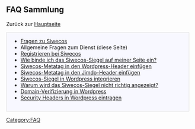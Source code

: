 == FAQ Sammlung ==

Zurück zur [[Hauptseite]]

<div style="margin: 0; margin-right:10px; border: 1px solid #dfdfdf; padding: 0 1em 1em 1em; background-color:#F8F8FF; align:right;">
*[[Siwecos:Über_Siwecos|Fragen zu Siwecos]]
* Allgemeine Fragen zum Dienst (diese Seite)
* [[Registrieren bei Siwecos/DE|Registrieren bei Siwecos]]
* [[Siwecos-Siegel/DE|Wie binde ich das Siwecos-Siegel auf meiner Seite ein?]]
* [[Wordpress-Header/DE|Siwecos-Metatag in den Wordpress-Header einfügen]]
* [[Jimdo-Header/DE|Siwecos-Metatag in den Jimdo-Header einfügen]]
* [[Wordpress_siegel_einbinden/DE|Siwecos-Siegel in Wordpress integrieren]]
* [[Das_Siwecos-Siegel_wird_nicht_angezeigt/DE| Warum wird das Siwecos-Siegel nicht richtig angezeigt?]]
* [[Domain-Verifizierung-Wordpress/DE|Domain-Verifizierung in Wordpress]]
* [[Wordpress-Security-Headers/DE|Security Headers in Wordpress eintragen]]
</div>


[[Category:FAQ]]